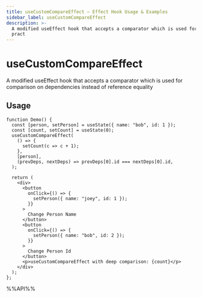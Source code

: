 ```yaml
---
title: useCustomCompareEffect – Effect Hook Usage & Examples
sidebar_label: useCustomCompareEffect
description: >-
  A modified useEffect hook that accepts a comparator which is used for comparison on dependencies instead of reference equality. Learn usage patterns, best
  pract
---
```

# useCustomCompareEffect

A modified useEffect hook that accepts a comparator which is used for comparison on dependencies instead of reference equality


## Usage

```tsx live
function Demo() {
  const [person, setPerson] = useState({ name: "bob", id: 1 });
  const [count, setCount] = useState(0);
  useCustomCompareEffect(
    () => {
      setCount(c => c + 1);
    },
    [person],
    (prevDeps, nextDeps) => prevDeps[0].id === nextDeps[0].id,
  );

  return (
    <div>
      <button
        onClick={() => {
          setPerson({ name: "joey", id: 1 });
        }}
      >
        Change Person Name
      </button>
      <button
        onClick={() => {
          setPerson({ name: "bob", id: 2 });
        }}
      >
        Change Person Id
      </button>
      <p>useCustomCompareEffect with deep comparison: {count}</p>
    </div>
  );
};

```

%%API%%
